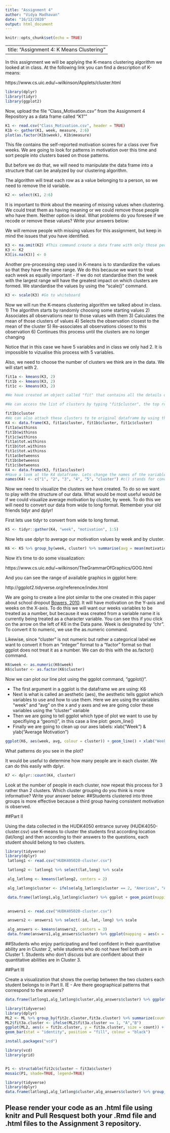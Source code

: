 ```yaml
---
title: "Assignment 4"
author: "Vidya Madhavan"
date: "16/12/2020"
output: html_document
---
```


```r
knitr::opts_chunk$set(echo = TRUE)
```

---
title: "Assignment 4: K Means Clustering"
---

In this assignment we will be applying the K-means clustering algorithm we looked at in class. At the following link you can find a description of K-means:

https://www.cs.uic.edu/~wilkinson/Applets/cluster.html


```r
library(dplyr)
library(tidyr)
library(ggplot2)
```

Now, upload the file "Class_Motivation.csv" from the Assignment 4 Repository as a data frame called "K1""
```r

K1 <- read.csv("Class_Motivation.csv", header = TRUE)
K1b <- gather(K1, week, measure, 2:6)
plot(as.factor(K1b$week), K1b$measure)

```

This file contains the self-reported motivation scores for a class over five weeks. We are going to look for patterns in motivation over this time and sort people into clusters based on those patterns.

But before we do that, we will need to manipulate the data frame into a structure that can be analyzed by our clustering algorithm.

The algorithm will treat each row as a value belonging to a person, so we need to remove the id variable.

```r


K2 <- select(K1, 2:6)

```

It is important to think about the meaning of missing values when clustering. We could treat them as having meaning or we could remove those people who have them. Neither option is ideal. What problems do you foresee if we recode or remove these values? Write your answers below:



We will remove people with missing values for this assignment, but keep in mind the issues that you have identified.


```r

K3 <- na.omit(K2) #This command create a data frame with only those people with no missing values. It "omits" all rows with missing values, also known as a "listwise deletion". EG - It runs down the list deleting rows as it goes.
K3 <- K2
K3[is.na(K3)] <- 0

```

Another pre-processing step used in K-means is to standardize the values so that they have the same range. We do this because we want to treat each week as equally important - if we do not standardise then the week with the largest range will have the greatest impact on which clusters are formed. We standardise the values by using the "scale()" command.

```r

K3 <- scale(K3) #Go to whiteboard

```


Now we will run the K-means clustering algorithm we talked about in class. 
1) The algorithm starts by randomly choosing some starting values 
2) Associates all observations near to those values with them
3) Calculates the mean of those clusters of values
4) Selects the observation closest to the mean of the cluster
5) Re-associates all observations closest to this observation
6) Continues this process until the clusters are no longer changing

Notice that in this case we have 5 variables and in class we only had 2. It is impossible to vizualise this process with 5 variables.

Also, we need to choose the number of clusters we think are in the data. We will start with 2.

```r

fit1a <- kmeans(K3, 2)
fit1b <- kmeans(K3, 2)
fit1c <- kmeans(K3, 2) 

#We have created an object called "fit" that contains all the details of our clustering including which observations belong to each cluster.

#We can access the list of clusters by typing "fit$cluster", the top row corresponds to the original order the rows were in. Notice we have deleted some rows.

fit1b$cluster
#We can also attach these clusters to te original dataframe by using the "data.frame" command to create a new data frame called K4.
K4 <- data.frame(K3, fit1a$cluster, fit1b$cluster, fit1c$cluster)
fit1a$withinss
fit1b$withinss
fit1c$withinss
fit1a$tot.withinss
fit1b$tot.withinss
fit1c$tot.withinss
fit1a$betweenss
fit1b$betweenss
fit1c$betweenss
K4 <- data.frame(K3, fit1a$cluster)
#Have a look at the K4 dataframe. Lets change the names of the variables to make it more convenient with the names() command.
names(K4) <- c("1", "2", "3", "4", "5", "cluster") #c() stands for concatonate and it creates a vector of anything, in this case a vector of names.
```

Now we need to visualize the clusters we have created. To do so we want to play with the structure of our data. What would be most useful would be if we could visualize average motivation by cluster, by week. To do this we will need to convert our data from wide to long format. Remember your old friends tidyr and dplyr!

First lets use tidyr to convert from wide to long format.
```r
K5 <- tidyr::gather(K4, "week", "motivation", 1:5)
```

Now lets use dplyr to average our motivation values by week and by cluster.

```r

K6 <- K5 %>% group_by(week, cluster) %>% summarise(avg = mean(motivation))

```

Now it's time to do some visualization: 

https://www.cs.uic.edu/~wilkinson/TheGrammarOfGraphics/GOG.html

And you can see the range of available graphics in ggplot here:

http://ggplot2.tidyverse.org/reference/index.html

We are going to create a line plot similar to the one created in this paper about school dropout [Bowers, 2010](http://pareonline.net/pdf/v15n7.pdf). It will have motivation on the Y-axis and weeks on the X-axis. To do this we will want our weeks variables to be treated as a number, but because it was created from a variable name it is currently being treated as a character variable. You can see this if you click on the arrow on the left of K6 in the Data pane. Week is designated by "chr". To convert it to numeric, we use the as.numeric command. 

Likewise, since "cluster" is not numeric but rather a categorical label we want to convert it from an "integer" format to a "factor" format so that ggplot does not treat it as a number. We can do this with the as.factor() command.

```r
K6$week <- as.numeric(K6$week)
K6$cluster <- as.factor(K6$cluster)

```

Now we can plot our line plot using the ggplot command, "ggplot()".

- The first argument in a ggplot is the dataframe we are using: K6
- Next is what is called an aesthetic (aes), the aesthetic tells ggplot which variables to use and how to use them. Here we are using the variables "week" and "avg" on the x and y axes and we are going color these variables using the "cluster" variable
- Then we are going to tell ggplot which type of plot we want to use by specifiying a "geom()", in this case a line plot: geom_line()
- Finally we are going to clean up our axes labels: xlab("Week") & ylab("Average Motivation")

```r

ggplot(K6, aes(week, avg, colour = cluster)) + geom_line() + xlab("Week") + ylab("Average Motivation")

```

What patterns do you see in the plot?



It would be useful to determine how many people are in each cluster. We can do this easily with dplyr.

```r
K7 <- dplyr::count(K4, cluster)
```

Look at the number of people in each cluster, now repeat this process for 3 rather than 2 clusters. Which cluster grouping do you think is more informative? Write your answer below:
##Students clustered into three groups is more effective because a third group having consistent motivation is observed. 

##Part II

Using the data collected in the HUDK4050 entrance survey (HUDK4050-cluster.csv) use K-means to cluster the students first according location (lat/long) and then according to their answers to the questions, each student should belong to two clusters.

```r
library(tidyverse)
library(dplyr)
 latlong1 <- read.csv("HUDK405020-cluster.csv")

 latlong2 <- latlong1 %>% select(lat,long) %>% scale

 alg_latlong <- kmeans(latlong2, centers = 2)

 alg_latlong$cluster <- ifelse(alg_latlong$cluster == 2, "Americas", "Asia")

 data.frame(latlong1,alg_latlong$cluster) %>% ggplot + geom_point(mapping = aes(x = lat, y = long, color = alg_latlong.cluster))
 
```

```r
 answers1 <- read.csv("HUDK405020-cluster.csv")

 answers2 <- answers1 %>% select(-id,-lat,-long) %>% scale

 alg_answers <- kmeans(answers2, centers = 3)
 data.frame(answers1,alg_answers$cluster) %>% ggplot(mapping = aes(x = math.accuracy, y = enjoy.discuss, color = as.factor(alg_answers.cluster))) + geom_point() + geom_jitter()

```
##Students who enjoy participating and feel confident in their quantitative ability are in Cluster 2, while students who do not have feel both are in Cluster 1. Students who don't discuss but are confident about their quantitative abilities are in Cluster 3.



##Part III

Create a visualization that shows the overlap between the two clusters each student belongs to in Part II. IE - Are there geographical patterns that correspond to the answers? 

```r
data.frame(latlong1,alg_latlong$cluster,alg_answers$cluster) %>% ggplot(mapping = aes(x = math.accuracy, y = enjoy.discuss, color = as.factor(alg_answers.cluster), shape = as.factor(alg_latlong.cluster))) + geom_point(size = 3) + geom_jitter(size = 3)

```

```r
library(tidyverse)
library(dplyr)
ML2 <- ML %>% group_by(fit2c.cluster,fit3a.cluster) %>% summarize(count = n())
ML2$fit3a.cluster <- ifelse(ML2$fit3a.cluster == 1, "A","B")
ggplot(ML2, aes(x = fit2c.cluster, y = fit3a.cluster, size = count)) + geom_point()
geom_bar(stat = "identity", position = "fill", colour = "black")
```

```r
install.packages("vcd")

library(vcd)
library(grid)


P1 <- structable(fit2c$cluster ~ fit3a$cluster)
mosaic(P1, shade=TRUE, legend=TRUE) 
```
```r
library(tidyverse)
library(dplyr)
data.frame(latlong1,alg_latlong$cluster,alg_answers$cluster) %>% group_by(alg_latlong.cluster,alg_answers.cluster) %>% count()
```

## Please render your code as an .html file using knitr and Pull Resquest both your .Rmd file and .html files to the Assignment 3 repository.

